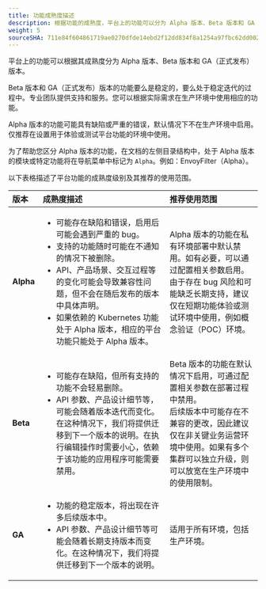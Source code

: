 ```yaml
---
title: 功能成熟度描述
description: 根据功能的成熟度，平台上的功能可以分为 Alpha 版本、Beta 版本和 GA（正式发布）版本。
weight: 5
sourceSHA: 711e84f604861719ae0270dfde14ebd2f12dd834f8a1254a97fbc62dd00273a9
---
```


平台上的功能可以根据其成熟度分为 Alpha 版本、Beta 版本和 GA（正式发布）版本。

Beta 版本和 GA（正式发布）版本的功能要么是稳定的，要么处于稳定迭代的过程中。专业团队提供支持和服务。您可以根据实际需求在生产环境中使用相应的功能。

Alpha 版本的功能可能具有缺陷或严重的错误，默认情况下不在生产环境中启用。仅推荐在设置用于体验或测试平台功能的环境中使用。

为了帮助您区分 Alpha 版本的功能，在文档的左侧目录结构中，处于 Alpha 版本的模块或特定功能将在导航菜单中标记为 `Alpha`。例如：EnvoyFilter（Alpha）。

以下表格描述了平台功能的成熟度级别及其推荐的使用范围。

| 版本       | 成熟度描述                                                                                                                                                                                                                                                                                                                                                                                                                                                      | 推荐使用范围                                                                                                                                                                                                                                                                                                                                                                                                                                                                 |
| :--------- | :----------------------------------------------------------------------------------------------------------------------------------------------------------------------------------------------------------------------------------------------------------------------------------------------------------------------------------------------------------------------------------------------------------------------------------------------------------------- | :--------------------------------------------------------------------------------------------------------------------------------------------------------------------------------------------------------------------------------------------------------------------------------------------------------------------------------------------------------------------------------------------------------------------------------------------------------------------------- |
| **Alpha**  | <ul><li>可能存在缺陷和错误，启用后可能会遇到严重的 bug。</li><li>支持的功能随时可能在不通知的情况下被删除。</li><li>API、产品场景、交互过程等的变化可能会导致兼容性问题，但不会在随后发布的版本中具体声明。</li><li>如果依赖的 Kubernetes 功能处于 Alpha 版本，相应的平台功能只能处于 Alpha 版本。</li></ul> | Alpha 版本的功能在私有环境部署中默认禁用。如有必要，可以通过配置相关参数启用。<br />由于存在 bug 风险和可能缺乏长期支持，建议仅在短期功能体验或测试环境中使用，例如概念验证（POC）环境。                                                                                                                                                                                                                     |
| **Beta**   | <ul><li>可能存在缺陷，但所有支持的功能不会轻易删除。</li><li>API 参数、产品设计细节等，可能会随着版本迭代而变化。在这种情况下，我们将提供迁移到下一个版本的说明。在执行编辑操作时需要小心，依赖于该功能的应用程序可能需要禁用。</li></ul>                                                                                                                                                                                                                                         | Beta 版本的功能在默认情况下启用，可通过配置相关参数在部署过程中禁用。<br />后续版本中可能存在不兼容的更改，因此建议仅在非关键业务运营环境中使用。如果有多个集群可以独立升级，则可以放宽在生产环境中的使用限制。                                                                                                                                                                                                                                                                   |
| **GA**     | <ul><li>功能的稳定版本，将出现在许多后续版本中。</li><li>API 参数、产品设计细节等可能会随着长期支持版本而变化。在这种情况下，我们将提供迁移到下一个版本的说明。</li></ul>                                                                                                                                                                                                                                                                                         | 适用于所有环境，包括生产环境。                                                                                                                                                                                                                                                                                                                                                                                                                                    |
